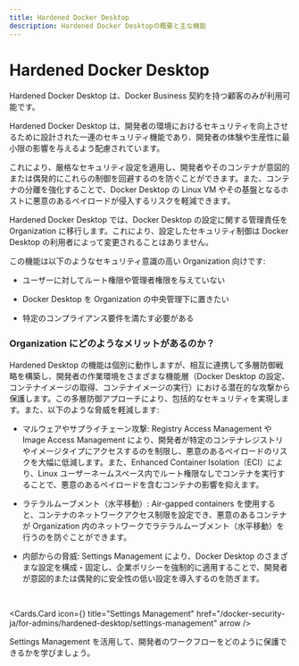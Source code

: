 ```yaml
---
title: Hardened Docker Desktop
description: Hardened Docker Desktopの概要と主な機能
---
```



# Hardened Docker Desktop

<Callout type="info">
  Hardened Docker Desktop は、Docker Business 契約を持つ顧客のみが利用可能です。
</Callout>

Hardened Docker Desktop は、開発者の環境におけるセキュリティを向上させるために設計された一連のセキュリティ機能であり、開発者の体験や生産性に最小限の影響を与えるよう配慮されています。

これにより、厳格なセキュリティ設定を適用し、開発者やそのコンテナが意図的または偶発的にこれらの制御を回避するのを防ぐことができます。また、コンテナの分離を強化することで、Docker Desktop の Linux VM やその基盤となるホストに悪意のあるペイロードが侵入するリスクを軽減できます。

Hardened Docker Desktop では、Docker Desktop の設定に関する管理責任を Organization に移行します。これにより、設定したセキュリティ制御は Docker Desktop の利用者によって変更されることはありません。

この機能は以下のようなセキュリティ意識の高い Organization 向けです:

- ユーザーに対してルート権限や管理者権限を与えていない

- Docker Desktop を Organization の中央管理下に置きたい

- 特定のコンプライアンス要件を満たす必要がある

### Organization にどのようなメリットがあるのか？

Hardened Desktop の機能は個別に動作しますが、相互に連携して多層防御戦略を構築し、開発者の作業環境をさまざまな機能層（Docker Desktop の設定、コンテナイメージの取得、コンテナイメージの実行）における潜在的な攻撃から保護します。この多層防御アプローチにより、包括的なセキュリティを実現します。また、以下のような脅威を軽減します:

- マルウェアやサプライチェーン攻撃: Registry Access Management や Image Access Management により、開発者が特定のコンテナレジストリやイメージタイプにアクセスするのを制限し、悪意のあるペイロードのリスクを大幅に低減します。また、Enhanced Container Isolation（ECI）により、Linux ユーザーネームスペース内でルート権限なしでコンテナを実行することで、悪意のあるペイロードを含むコンテナの影響を抑えます。

- ラテラルムーブメント（水平移動）: Air-gapped containers を使用すると、コンテナのネットワークアクセス制限を設定でき、悪意のあるコンテナが Organization 内のネットワークでラテラルムーブメント（水平移動）を行うのを防ぐことができます。

- 内部からの脅威: Settings Management により、Docker Desktop のさまざまな設定を構成・固定し、企業ポリシーを強制的に適用することで、開発者が意図的または偶発的に安全性の低い設定を導入するのを防ぎます。

<br />

<Cards.Card
  icon={<GoShieldLock />}
  title="Settings Management"
  href="/docker-security-ja/for-admins/hardened-desktop/settings-management"
  arrow
/>

Settings Management を活用して、開発者のワークフローをどのように保護できるかを学びましょう。
